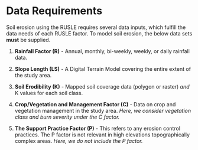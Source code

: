 # Data Requirements {#sec-Data-Requirements .unnumbered}

Soil erosion using the RUSLE requires several data inputs, which fulfill the data needs of each RUSLE factor. To model soil erosion, the below data sets **must** be supplied.

1.  **Rainfall Factor (R)** - Annual, monthly, bi-weekly, weekly, or daily rainfall data.

2.  **Slope Length (LS)** - A Digital Terrain Model covering the entire extent of the study area.

3.  **Soil Erodibility (K)** - Mapped soil coverage data (polygon or raster) *and* K values for each soil class.

4.  **Crop/Vegetation and Management Factor (C)** - Data on crop and vegetation management in the study area. *Here, we consider vegetation class and burn severity under the C factor.*

5.  **The Support Practice Factor (P)** - This refers to any erosion control practices. The P factor is not relevant in high elevations topographically complex areas. *Here, we do not include the P factor.*
